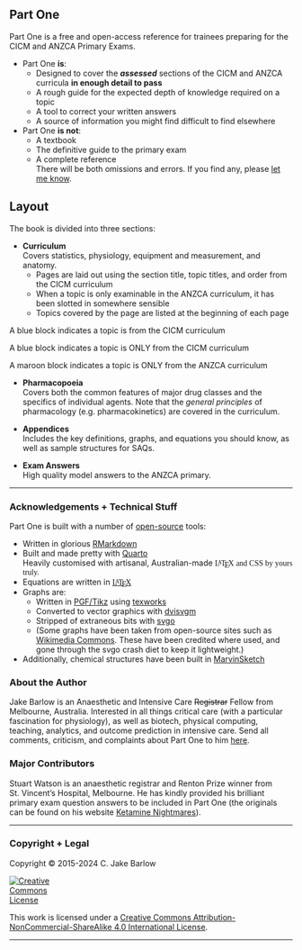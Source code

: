 ::: {.content-visible unless-format="html"}

# Part One

:::

Part One is a free and open-access reference for trainees preparing for the CICM and ANZCA Primary Exams.

* Part One **is**:
    * Designed to cover the ***assessed*** sections of the CICM and ANZCA curricula **in enough detail to pass**
    * A rough guide for the expected depth of knowledge required on a topic
    * A tool to correct your written answers
    * A source of information you might find difficult to find elsewhere
* Part One **is not**:
    * A textbook
    * The definitive guide to the primary exam\
    * A complete reference\
    There will be both omissions and errors. If you find any, please <a href="mailto:jake@jakebarlow.me?Subject=Part%20One" target="_top">let me know</a>.

## Layout

The book is divided into three sections:

* **Curriculum**\
Covers statistics, physiology, equipment and measurement, and anatomy.
    * Pages are laid out using the section title, topic titles, and order from the CICM curriculum
    * When a topic is only examinable in the ANZCA curriculum, it has been slotted in somewhere sensible
    * Topics covered by the page are listed at the beginning of each page

::: dual
A blue block indicates a topic is from the CICM curriculum
:::

::: CICM
A blue block indicates a topic is ONLY from the CICM curriculum
:::

::: ANZCA
A maroon block indicates a topic is ONLY from the ANZCA curriculum
:::

* **Pharmacopoeia**\
Covers both the common features of major drug classes and the specifics of individual agents. Note that the *general principles* of pharmacology (e.g. pharmacokinetics) are covered in the curriculum.

* **Appendices**\
Includes the key definitions, graphs, and equations you should know, as well as sample structures for SAQs.

* **Exam Answers**\
High quality model answers to the ANZCA primary.

---

### Acknowledgements + Technical Stuff

Part One is built with a number of [open-source](https://opensource.org/) tools:

* Written in glorious [RMarkdown](https://rmarkdown.rstudio.com/)
* Built and made pretty with [Quarto](https://quarto.org/)\
Heavily customised with artisanal, Australian-made <span class="texhtml" style="font-family: 'CMU Serif', cmr10, LMRoman10-Regular, 'Nimbus Roman No9 L', 'Times New Roman', Times, serif;">L<span style="text-transform: uppercase; font-size: 70%; margin-left: -0.36em; vertical-align: 0.3em; line-height: 0; margin-right: -0.15em;">a</span>T<span style="text-transform: uppercase; margin-left: -0.1667em; vertical-align: -0.5ex; line-height: 0; margin-right: -0.125em;">e</span>X and CSS by yours truly.
* Equations are written in [<span class="texhtml" style="font-family: 'CMU Serif', cmr10, LMRoman10-Regular, 'Nimbus Roman No9 L', 'Times New Roman', Times, serif;">L<span style="text-transform: uppercase; font-size: 70%; margin-left: -0.36em; vertical-align: 0.3em; line-height: 0; margin-right: -0.15em;">a</span>T<span style="text-transform: uppercase; margin-left: -0.1667em; vertical-align: -0.5ex; line-height: 0; margin-right: -0.125em;">e</span>X](https://www.latex-project.org/about/)
* Graphs are:
    * Written in [PGF/Tikz](https://ctan.org/pkg/pgf) using [texworks](https://www.tug.org/texworks/)
    * Converted to vector graphics with [dvisvgm](https://dvisvgm.de/)
    * Stripped of extraneous bits with [svgo](https://github.com/svg/svgo)
    * (Some graphs have been taken from open-source sites such as [Wikimedia Commons](https://commons.wikimedia.org/wiki/Main_Page). These have been credited where used, and gone through the svgo crash diet to keep it lightweight.)
* Additionally, chemical structures have been built in [MarvinSketch](https://www.chemaxon.com/products/marvin/marvinsketch/)


### About the Author

Jake Barlow is an Anaesthetic and Intensive Care ~~Registrar~~ Fellow from Melbourne, Australia. Interested in all things critical care (with a particular fascination for physiology), as well as biotech, physical computing, teaching, analytics, and outcome prediction in intensive care. Send all comments, criticism, and complaints about Part One to him <a href="mailto:jake@jakebarlow.me?Subject=Part%20One" target="_top">here</a>.


### Major Contributors

Stuart Watson is an anaesthetic registrar and Renton Prize winner from St. Vincent's Hospital, Melbourne. He has kindly provided his brilliant primary exam question answers to be included in Part One (the originals can be found on his website [Ketamine Nightmares](https://ketaminenightmares.com/pex/)).

---

### Copyright + Legal

Copyright © 2015-2024 C. Jake Barlow

<a rel="license" href="http://creativecommons.org/licenses/by-nc-sa/4.0/"><img alt="Creative Commons License" style="border-width:0;max-width:81px;max-height:100px" src="https://i.creativecommons.org/l/by-nc-sa/4.0/88x31.png" /></a>

This work is licensed under a <a rel="license" href="http://creativecommons.org/licenses/by-nc-sa/4.0/">Creative Commons Attribution-NonCommercial-ShareAlike 4.0 International License</a>.

---
